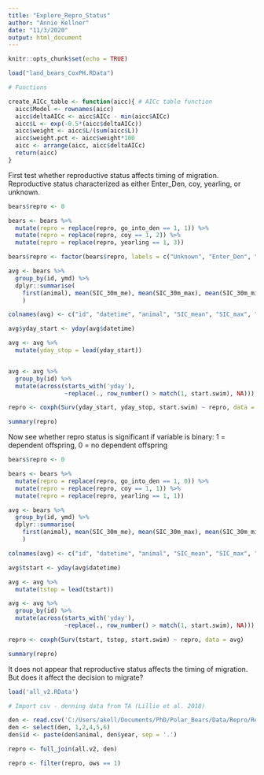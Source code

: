 ```yaml
---
title: "Explore_Repro_Status"
author: "Annie Kellner"
date: "11/3/2020"
output: html_document
---
```


```r
knitr::opts_chunk$set(echo = TRUE)

load("land_bears_CoxPH.RData")
```

```r

# Functions

create_AICc_table <- function(aicc){ # AICc table function
  aicc$Model <- rownames(aicc)
  aicc$deltaAICc <- aicc$AICc - min(aicc$AICc) 
  aicc$L <- exp(-0.5*(aicc$deltaAICc))
  aicc$weight <- aicc$L/(sum(aicc$L))
  aicc$weight.pct <- aicc$weight*100
  aicc <- arrange(aicc, aicc$deltaAICc)
  return(aicc)
}

```


First test whether reproductive status affects timing of migration. Reproductive status characterized as either Enter_Den, coy, yearling, or unknown.

```r

bears$repro <- 0

bears <- bears %>%
  mutate(repro = replace(repro, go_into_den == 1, 1)) %>%
  mutate(repro = replace(repro, coy == 1, 2)) %>%
  mutate(repro = replace(repro, yearling == 1, 3))

bears$repro <- factor(bears$repro, labels = c("Unknown", "Enter_Den", "COY", "Yearling"))

avg <- bears %>% 
  group_by(id, ymd) %>%
  dplyr::summarise(
    first(animal), mean(SIC_30m_me), mean(SIC_30m_max), mean(SIC_30m_min), mean(SICsq), mean(dist2land[,1]), max(start.swim), first(repro), max(Bonepile)
    )

colnames(avg) <- c("id", "datetime", "animal", "SIC_mean", "SIC_max", "SIC_min", "SICsq", "Dist2land", "start.swim", "repro", "Bonepile")

avg$yday_start <- yday(avg$datetime) 

avg <- avg %>%
  mutate(yday_stop = lead(yday_start))


avg <- avg %>%
  group_by(id) %>%
  mutate(across(starts_with('yday'),
                ~replace(., row_number() > match(1, start.swim), NA)))

repro <- coxph(Surv(yday_start, yday_stop, start.swim) ~ repro, data = avg)

summary(repro)
```

Now see whether repro status is significant if variable is binary: 1 = dependent offspring, 0 = no dependent offspring

```r

bears$repro <- 0

bears <- bears %>%
  mutate(repro = replace(repro, go_into_den == 1, 0)) %>%
  mutate(repro = replace(repro, coy == 1, 1)) %>%
  mutate(repro = replace(repro, yearling == 1, 1))

avg <- bears %>% 
  group_by(id, ymd) %>%
  dplyr::summarise(
    first(animal), mean(SIC_30m_me), mean(SIC_30m_max), mean(SIC_30m_min), mean(dist2land[,1]), max(start.swim), first(repro), max(Bonepile)
    )

colnames(avg) <- c("id", "datetime", "animal", "SIC_mean", "SIC_max", "SIC_min", "Dist2land", "start.swim", "repro", "Bonepile")

avg$tstart <- yday(avg$datetime) 

avg <- avg %>%
  mutate(tstop = lead(tstart))

avg <- avg %>%
  group_by(id) %>%
  mutate(across(starts_with('yday'),
                ~replace(., row_number() > match(1, start.swim), NA)))

repro <- coxph(Surv(tstart, tstop, start.swim) ~ repro, data = avg)

summary(repro)

```

It does not appear that reproductive status affects the timing of migration. But does it affect the decision to migrate?

```r

load('all_v2.RData')

# Import csv - denning data from TA (Lillie et al. 2018)

den <- read.csv('C:/Users/akell/Documents/PhD/Polar_Bears/Data/Repro/Repro.csv')
den <- select(den, 1,2,4,5,6)
den$id <- paste(den$animal, den$year, sep = '.')

repro <- full_join(all.v2, den)

repro <- filter(repro, ows == 1)

```



